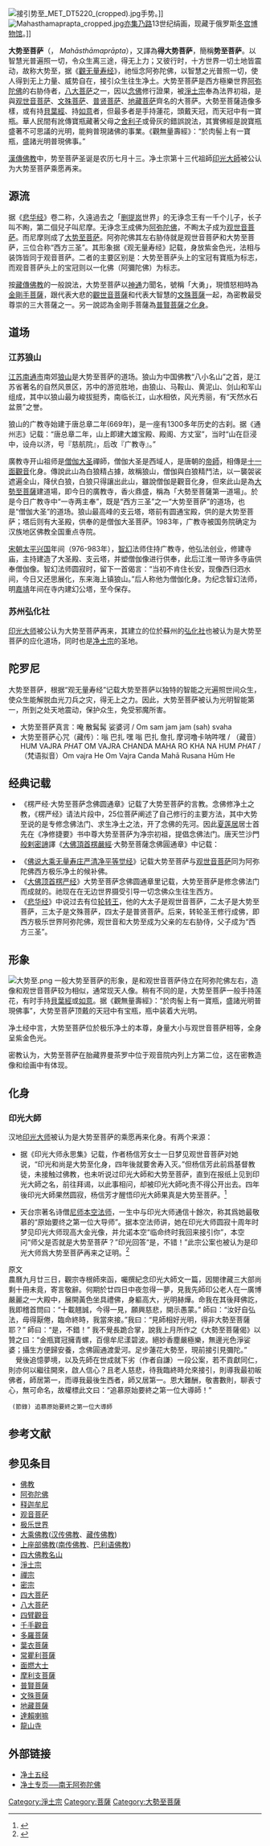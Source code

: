 {{copyedit|time=2013-06-16T12:59:32+00:00}}
{{重定向至此2|大势至|北京的一家软件工程公司|大势至 (软件)}}
[[File:接引势至_MET_DT5220_(cropped).jpg|thumb]]手势。]]
[[File:Mahasthamaprapta_cropped.jpg|thumb]][[亦集乃路|亦集乃路]]13世纪绢画，现藏于俄罗斯[[冬宫博物馆|冬宫博物馆]]。]]
{{佛教}}

'''大势至菩萨'''（{{lang-sa|महास्थामप्राप्त}}， ''Mahāsthāmaprāpta''），又譯為'''得大势菩萨'''，簡稱'''势至菩萨'''。以智慧光普遍照一切，令众生离三途，得无上力；又彼行时，十方世界一切土地皆震动，故称大势至，据《[[觀无量寿经|觀无量寿经]]》，祂恒念阿弥陀佛，以智慧之光普照一切，使人得到无上力量、威势自在，接引众生往生净土。大势至菩萨是西方極樂世界[[阿弥陀佛|阿弥陀佛]]的右胁侍者，[[八大菩萨|八大菩萨]]之一，因以[[念佛|念佛]]修行證果，被[[淨土崇拜|淨土宗]]奉為法界初祖，是與[[观世音菩萨|观世音菩萨]]、[[文殊菩萨|文殊菩萨]]、[[普贤菩萨|普贤菩萨]]、[[地藏菩萨|地藏菩萨]]齊名的大菩萨。大勢至菩薩造像多樣，或有持[[貝葉經|貝葉經]]、持[[如意|如意]]者，但最多者是手持蓮花，頭戴天冠，而天冠中有一寶瓶。華人民間有訛傳寶瓶藏著父母之[[舍利子|舍利子]]或骨灰的錯誤說法，其實佛經是說寶瓶盛著不可思議的光明，能夠普現諸佛的事業。《觀無量壽經》：“於肉髻上有一寶瓶，盛諸光明普現佛事。”

[[漢傳佛教|漢傳佛教]]中，势至菩萨圣诞是农历七月十三。净土宗第十三代祖師[[印光大師|印光大師]]被公认为大势至菩萨乘愿再来。

==源流==
据《[[悲华经|悲华经]]》卷二称，久遠過去之「[[删提岚|删提岚]]世界」的无诤念王有一千个儿子，长子叫不眴，第二個兒子叫尼摩。无诤念王成佛为[[阿弥陀佛|阿弥陀佛]]，不眴太子成为[[观世音菩萨|观世音菩萨]]。而尼摩则成了[[大势至菩萨|大势至菩萨]]。阿弥陀佛其左右胁侍就是观世音菩萨和大势至菩萨，三位合称“西方三圣”。其形象据《观无量寿经》記载，身放紫金色光，法相与装饰皆同于观音菩萨。二者的主要区别是：大势至菩萨头上的宝冠有寶瓶为标志，而观音菩萨头上的宝冠则以一化佛（阿彌陀佛）为标志。

按[[藏傳佛教|藏傳佛教]]的一般說法，大势至菩萨以[[神通|神通]]力聞名，號稱「大勇」，現憤怒相時為[[金剛手菩薩|金剛手菩薩]]，跟代表大悲的[[觀世音菩薩|觀世音菩薩]]和代表大智慧的[[文殊菩薩|文殊菩薩]]一起，為密教最受尊崇的三大菩薩之一。另一說認為金剛手菩薩為[[普賢菩薩|普賢菩薩]]之[[化身|化身]]。

== 道场 ==
===江苏狼山===
[[江苏|江苏]][[南通市|南通市]]南郊[[狼山_(江苏)|狼山]]是大势至菩萨的道场。狼山为中国佛教“八小名山”之首，是江苏省著名的自然风景区，苏中的游览胜地，由狼山、马鞍山、黄泥山、剑山和军山组成，其中以狼山最为峻拔挺秀，南临长江，山水相依，风光秀丽，有“天然水石盆景”之誉。

狼山的广教寺始建于唐总章二年(669年)，是一座有1300多年历史的古刹。据《通州志》记载：“唐总章二年，山上即建大雄宝殿、殿阁、方丈室”，当时“山在巨浸中，设舟以济，号『慈航院』，后改『广教寺』。”

廣教寺开山祖师是[[僧伽大圣|僧伽大圣]]禪師，僧伽大圣是西域人，是唐朝的[[帝師|帝師]]，相傳是[[十一面觀音|十一面觀音]]化身。傳說此山為白狼精占據，故稱狼山，僧伽與白狼精鬥法，以一襲袈裟遮遍全山，降伏白狼，白狼只得讓出此山，雖說僧伽是觀音化身，但來此山是為[[大勢至菩薩|大勢至菩薩]]建道場，即今日的廣教寺，香火鼎盛，稱為「大勢至菩薩第一道場」。於是今日广教寺中“一寺两主奉”，既是“西方三圣”之一“大势至菩萨”的道场，也是“僧伽大圣”的道场。狼山最高峰的支云塔，塔前有圆通宝殿，供的是大势至菩萨；塔后则有大圣殿，供奉的是僧伽大圣菩萨。1983年，广教寺被国务院确定为汉族地区佛教全国重点寺院。

[[宋朝|宋朝]][[太平兴国|太平兴国]]年间（976-983年），[[智幻|智幻]]法师住持广教寺，他弘法创业，修建寺庙，主持建造了大圣殿、支云塔，并塑僧伽像进行供奉，此后江淮一带许多寺庙供奉僧伽像。智幻法师圆寂时，留下一首偈言：“当初不肯住长安，现像西归泗水间，今日又还思展化，东来海上镇狼山。”后人称他为僧伽化身。为纪念智幻法师，明[[嘉靖|嘉靖]]年间在寺内建幻公塔，至今保存。

===苏州弘化社===
[[印光大师|印光大师]]被公认为大势至菩萨再来，其建立的位於蘇州的[[弘化社|弘化社]]也被认为是大势至菩萨的应化道场，同时也是[[淨土宗_(中國)|净土宗]]的圣地。

== 陀罗尼 ==
大势至菩萨，根据“观无量寿经”记载大势至菩萨以独特的智能之光遍照世间众生，使众生能解脱血光刀兵之灾，得无上之力。因此，大势至菩萨被认为光明智能第一，所到之处天地震动，保护众生，免受邪魔所害。
*大势至菩萨真言：唵 散髯髯 娑婆诃 / Om sam jam jam (sah) svaha
*大势至菩萨心咒（藏传）：嗡 巴扎 嘿 嗡 巴扎 詹扎 摩诃噜卡呐吽嘿 / （藏音）HUM VAJRA ''PHAT'' OM VAJRA CHANDA MAHA RO KHA NA HUM ''PHAT'' / （梵语拟音）Om vajra He Om Vajra Canda Mahā Rusana Hūm He

== 经典记载 ==
*《楞严经·大势至菩萨念佛圆通章》记载了大势至菩萨的言教。念佛修净土之教，《楞严经》请法片段中，25位菩萨阐述了自己修行的主要方法，其中大势至说的是专修念佛法门、求生净土之法，开了念佛的先河。因此[[夏莲居|夏莲居]]居士首先在《净修捷要》书中尊大势至菩萨为净宗初祖，提倡念佛法门。唐天竺沙門[[般剌密諦|般剌密諦]]譯《[[楞嚴經|大佛頂首楞嚴經]]·大勢至菩薩念佛圓通章》中记载：
{{quote|大勢至法王子，與其同倫五十二菩薩，即從座起。頂禮佛足。而白佛言：我憶往昔恆河沙劫，有佛出世，名無量光。十二如來，相繼一劫。其最後佛，名超日月光。彼佛教我，念佛三昧。譬如有人，一專為憶，一人專忘。如是二人，若逢不逢，或見非見。二人相憶，二憶念深。如是乃至從生至生，同於形影，不相乖異。十方如來，憐念眾生，如母憶子。若子逃逝，雖憶何為。子若憶母，如母憶時，母子歷生，不相違遠。若眾生心，憶佛念佛，現前當來，必定見佛，去佛不遠。不假方便，自得心開。如染香人，身有香氣，此則名曰香光莊嚴。我本因地，以念佛心，入無生忍。今於此界，攝念佛人，歸於淨土。佛問圓通，我無選擇。都攝六根，淨念相繼，得三摩地，斯為第一。}}
* 《[[佛说大乘无量寿庄严清净平等觉经|佛说大乘无量寿庄严清净平等觉经]]》记载大势至菩萨与[[观世音菩萨|观世音菩萨]]同为阿弥陀佛西方极乐净土的候补佛。
* 《[[大佛顶首楞严经|大佛顶首楞严经]]》大势至菩萨念佛圆通章里记载，大势至菩萨是修念佛法门而成就的。祂现在在无边世界摄受引导一切念佛众生往生西方。
* 《[[悲华经|悲华经]]》中说过去有位[[轮转王|轮转王]]，他的大太子是观世音菩萨，二太子是大势至菩萨，三太子是文殊菩萨，四太子是普贤菩萨。后来，转轮圣王修行成佛，即西方极乐世界阿弥陀佛，观世音和大势至成为父亲的左右胁侍，父子成为“西方三圣”。

== 形象 ==
[[File:大势至.png|thumb]]
一般大势至菩萨的形象，是和观世音菩萨侍立在阿弥陀佛左右，造像和观世音菩萨较为相似，通常现天人像。稍有不同的是，大势至菩萨一般手持莲花，有时手持[[貝葉經|貝葉經]]或[[如意|如意]]。据《觀無量壽經》：“於肉髻上有一寶瓶，盛諸光明普現佛事”，大势至菩萨顶戴的天冠中有宝瓶，瓶中装着大光明。

净土经中言，大势至菩萨位於极乐净土的本尊，身量大小与观世音菩萨相等，全身呈紫金色光。

密教认为，大势至菩萨在胎藏界曼茶罗中位于观音院内列上方第二位，这在密教造像和绘画中有体现。

== 化身 ==
===印光大師===
汉地[[印光大师|印光大师]]被认为是大势至菩萨的乘愿再来化身。有两个来源：

*据《印光大师永思集》记载，作者杨信芳女士一日梦见观世音菩萨对她说，“印光和尚是大势至化身，四年後就要舍寿入灭。”但杨信芳此前爲基督教徒，未接触过佛教，也未听说过印光大師和大势至菩萨，直到在报纸上见到印光大師之名，前往拜谒，以此事相问，却被印光大師叱责不得公开出去。四年後印光大師果然圆寂，杨信芳才醒悟印光大師果真是大势至菩萨。<ref>{{cite|url=http://fo.sina.com.cn/o/2013-08-16/132312412.shtml|title=杨信芳女士：纪梦悼印光大师 (摘自《印光大师永思集》)等|accessdate=2018-08-25|archive-date=2020-08-08|archive-url=https://web.archive.org/web/20200808210240/http://fo.sina.com.cn/o/2013-08-16/132312412.shtml|dead-url=no}}</ref>

''{{quote|'''杨信芳女士：纪梦悼印光大师 (摘自《印光大师永思集》)'''<br/>余十八岁时，肄业上海女子中学。有同学张孝娟女士，住西门路润安里，与余交谊最深。其母张太太，雅爱余，以亲女视我，故我亦以“阿母”称之。放学归来，辄膳宿于张家，习以为常。<br/>民国廿五年国历十一月廿三夜，余宿张家，与孝娟共榻。中宵睡去，遥见观音大士立小岛上，环岛皆海，水天一色。大士身长丈许，璎珞庄严，手持净瓶，如世所绘。余则在一叶扁舟中，舟驶近岛，大士招手告余曰：“大势至菩萨现在上海教化众生，汝何昏迷，不去闻法？”余无以答。大士又曰：“印光和尚是大势至化身，四年后化缘毕矣。”言讫而隐。忽骇浪滔天，舟几覆，余大呼“救命”。孝娟推余醒，曰：“信芳汝其魇耶？”余告以梦，相与一笑。<br/>翌晨，以梦告张太太，并问：“有否菩萨名大势至，有和尚名印光者乎？”张太太固信佛，惊曰：“大势至乃西方极乐世界之菩萨。印光和尚之名，昔曾闻诸孝娟之父，云是普陀山得道高僧。”余问：“印光和尚今在上海耶？”张太太曰：“不知。”<br/>余为之闷闷。次日读《申报》，见登有《丙子护国息灾法会通告》，乃知上海闻人请印光和尚来沪在觉园主持法会。奇哉此梦！三人惊诧不已。乃与张太太母女同赴觉园，听印光大师说法，三人同皈依焉。余蒙赐法名“慧芬”，张太太“慧范”，孝娟“慧英”。<br/>愧余孽障深重，未能精进，今则携男抱女，终朝碌碌，净业益荒芜矣！昨得苏友书，云印光大师已坐化于灵岩山。嗟夫！大师逝矣，化缘四年，竟符昔梦！<br/>余与大师有一段香火因缘，不可无词。垂泪走笔，语不成文，寄上海《觉有情半月刊》发表，藉志余哀。<br/>南无大势至菩萨！<br/>（民国）二十九年十二月七日 杨信芳记}}''

''{{quote|'''杨信芳女士致施戒园居士书戒园先生净鉴：'''<br/>久不晤，时在念中。昨雪筠姊自苏来书，惊悉印光老法师西归，并闻上海《觉有情半月刊》为吾师出纪念专刊。筠姊嘱芳与师之因缘记出登刊，方不负观音大士示梦之悲心也。《纪梦》稿寄上，烦为送慕尔鸣路一一一弄六号《觉有情》刊社。嗟乎！师今去矣。常寂光中，谅不责我多事耶！<br/>忆二十六年春，赴苏州谒吾师，告以梦景(在觉园时，因人杂沓故未说)。师斥曰：“莫瞎说！莫瞎说！以凡滥圣，招人毁谤。此梦更不许汝对人说，否则非我弟子！”芳遵师诫，未敢以此梦公开告人。即先生前，芳亦未尝提及也。仅于二、三戚友间，略言之耳。心尚窃意，以为吾师此后住世，如果四载，则为乘愿再来之大势至无疑。今也四载，果端坐而化矣。闻讯之下，不禁泪如泉涌，自恨善根浅薄，觌面错过。疑乃学道之障，今始信及先生语，芳知过矣！<br/>淑云已返无锡，其家日前被窃，损失颇巨。先生闻之，当为之叹惋也。芳近来早课诵《华严经•离垢地章》、《净行品》二种，晚课诵《普贤行愿品》、《弥陀经》二种。早晚佛号各一千声，回向时念慈云忏主“一心皈命文”。顾为儿女烦心，摄心殊难，先生有以教我否也？外子受芳劝，颇知向佛，此堪告慰于先生。舍舅父处，烦代转语，所托阿七之布，迄今未见送到，不知何故？<br/>肃此禀渎，并祝康宁。<br/>信芳顶礼<br/>（民国）廿九年十二月八日}}''

*天台宗著名诗僧[[尼师|尼师]][[释本空|本空法师]]，一生中与印光大师通信十餘次，称其爲她最敬慕的“原始要终之第一位大导师”。据本空法师讲，她在印光大师圆寂十周年时梦见印光大师现高大金光像，并允诺本空“临命终时我回来接引你”，本空问“师父是否就是大势至菩萨？”印光回答“是，不错！”此宗公案也被认为是印光大师爲大势至菩萨再来之证明。<ref>{{cite|url=http://rufodao.qq.com/a/20130822/011169.htm|title=印祖的故事-海天佛国奇缘|accessdate=2018-08-25|archive-date=2020-08-08|archive-url=https://web.archive.org/web/20200808210256/https://rufodao.qq.com/a/20130822/011169.htm|dead-url=no}}</ref>

''{{quote|（我）在大师身后拜佛。礼佛完毕，感慨万千，向大师顶礼祈请：“十年了，弟子日夜翘首期待，今天终于得见师父一面，恳求师父慈悲开示。”大师说：“你好好弘法，不要厌倦，临命终时我会来接你。”我赶紧又问：“师父相好光明，是否就是大势至菩萨？”只听大师清楚干脆地回答：“是，不错！”我悲喜交集，不禁长跪合掌，说偈赞颂：金瓶宝冠拥青螺，百亿牟尼漾碧波。绝妙香尘严极乐，无边光色净娑婆。摄生方便归安养，念佛圆通渡爱河。足步莲花大势至，现前接引见弥陀。}}''

原文<br/>農曆九月廿三日，觀宗寺根師來函，囑撰紀念印光大師文一篇，因閱律藏三大部尚剩十冊未竟，寄言敬辭。何期於廿四日中夜忽得一夢，見我先師印公老人在一廣博嚴麗之一大殿中，展開黃色坐具禮佛，身軀高大，光明赫燁。命我在其後拜佛訖，我即稽首問曰：“十載翹誠，今得一見，願興慈悲，開示愚蒙。” 
師曰：“汝好自弘法，毋得厭倦，臨命終時，我當來接。”我曰：“見師相好光明，得非大勢至菩薩耶？” 師曰：“是，不錯！” 
我不覺長跪合掌，說我上月所作之《大勢至菩薩偈》以贊之曰：“金瓶寶冠擁青螺，百億牟尼漾碧波。絕妙香塵嚴極樂，無邊光色淨娑婆；攝生方便歸安養，念佛圓通渡愛河。足步蓮花大勢至，現前接引見彌陀。” 
　覺後追憶夢境，以及先師在世成就下劣（作者自謙）一段公案，若不貢獻同仁，則亦何以繼往開來，啟人信心？且老人慈悲，待我臨終時允來接引，則導我最初皈佛者，師居第一，而導我最後生西者，師又居第一。恩大難酬，敬書數則，聊表寸心，無可命名，故權標此文曰：“追慕原始要終之第一位大導師！”

  (節錄) 追慕原始要終之第一位大導師

== 参考文献 ==
{{Reflist}}

== 参见条目 ==
{{colbegin|3}}
*[[佛教|佛教]]
*[[阿弥陀佛|阿弥陀佛]]
*[[释迦牟尼|释迦牟尼]]
*[[觀世音菩薩|观音菩萨]]
*[[极乐世界|极乐世界]]
*[[大乘佛教|大乘佛教]]([[汉传佛教|汉传佛教]]、[[藏传佛教|藏传佛教]])
*[[上座部佛教|上座部佛教]]([[南传佛教|南传佛教]]、[[巴利语佛教|巴利语佛教]])
*[[四大佛教名山|四大佛教名山]]
*[[淨土崇拜|淨土宗]]
*[[禪宗|禪宗]]
*[[密宗|密宗]]
*[[四大菩萨|四大菩萨]]
*[[八大菩萨|八大菩萨]]
*[[四臂觀音|四臂觀音]]
*[[千手千眼觀世音菩薩|千手觀音]]
*[[多羅菩薩|多羅菩薩]]
*[[葉衣菩薩|葉衣菩薩]]
*[[常瞿利菩薩|常瞿利菩薩]]
*[[面燃大士|面燃大士]]
*[[摩利支菩薩|摩利支菩薩]]
*[[普賢菩薩|普賢菩薩]]
*[[文殊菩薩|文殊菩薩]]
*[[地藏菩薩|地藏菩薩]]
*[[達賴喇嘛|達賴喇嘛]]
*[[龍山寺|龍山寺]]
{{colend}}

== 外部链接 ==
{{commonscat|Mahasthamaprapta}}
*[http://book.bfnn.org/article_06.htm 净土五经] {{Wayback|url=http://book.bfnn.org/article_06.htm |date=20200808210255 }}
*[https://web.archive.org/web/20130723032859/http://www.jingtu.org/ 净土专页──南无阿弥陀佛]

{{淨土宗}}
{{漢傳佛教}}

[[Category:淨土宗|Category:淨土宗]]
[[Category:菩薩|Category:菩薩]]
[[Category:大勢至菩薩|Category:大勢至菩薩]]